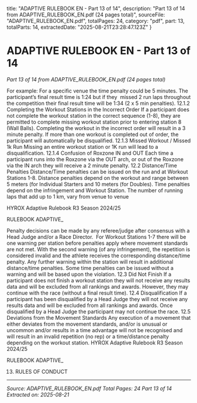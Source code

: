   title: "ADAPTIVE RULEBOOK EN - Part 13 of 14",
  description: "Part 13 of 14 from ADAPTIVE_RULEBOOK_EN.pdf (24 pages total)",
  sourceFile: "ADAPTIVE_RULEBOOK_EN.pdf",
  totalPages: 24,
  category: "pdf",
  part: 13,
  totalParts: 14,
  extractedDate: "2025-08-21T23:28:47.123Z"
}

# ADAPTIVE RULEBOOK EN - Part 13 of 14

*Part 13 of 14 from ADAPTIVE_RULEBOOK_EN.pdf (24 pages total)*

For example: For a specific venue the time penalty could be 5 minutes.
The participant’s final result time is 1:24 but if they  missed 2 run laps
throughout the competition their final result time will be 1:34 (2 x 5 min
penalties).
12.1.2 Completing the Workout Stations in the Incorrect Order
If a participant does not complete the workout station in the correct
sequence (1-8), they are permitted to complete missing workout station
prior to entering station 8 (Wall Balls). Completing the workout in the
incorrect order will result in a 3 minute penalty. If more than one workout
is completed out of order, the participant will automatically be
disqualified.
12.1.3 Missed Workout / Missed 1k Run
Missing an entire workout station or 1K run will lead to a disqualification.
12.1.4 Confusion of Roxzone IN and OUT
Each time a participant runs into the Roxzone via the OUT arch, or out of
the Roxzone via the IN arch they will receive a 2 minute penalty.
12.2 Distance/Time Penalties
Distance/Time penalties can be issued on the run and at Workout Stations
1-8. Distance penalties depend on the workout and range between 5
meters (for Individual Starters and 10 meters (for Doubles). Time penalties
depend on the infringement and Workout Station.
The number of running laps that add up to 1 km, vary from venue to venue

HYROX Adaptive Rulebook R3 Season 2024/25

RULEBOOK ADAPTIVE_

Penalty decisions can be made by any referee/judge after consensus with
a Head Judge and/or a Race Director.  For Workout Stations 1-7 there will
be one warning per station before penalties apply where movement
standards are not met. With the second warning (of any infringement), the
repetition is considered invalid and the athlete receives the
corresponding distance/time penalty. Any further warning within the
station will result in additional distance/time penalties. Some time
penalties can be issued without a warning and will be based upon the
violation.
12.3 Did Not Finish
If a participant does not finish a workout station they will not receive any
results data and will be excluded from all rankings and awards. However,
they may continue with the race (without a final result time).
12.4 Disqualification
If a participant has been disqualified by a Head Judge they will not
receive any results data and will be excluded from all rankings and
awards. Once disqualified by a Head Judge the participant may not
continue the race.
12.5 Deviations from the Movement Standards
Any execution of a movement that either deviates from the movement
standards, and/or is unusual or uncommon and/or results in a time
advantage will not be recognised and will result in an invalid repetition
(no rep) or a time/distance penalty depending on the workout station.
HYROX Adaptive Rulebook R3 Season 2024/25

RULEBOOK ADAPTIVE_

13. RULES OF CONDUCT

---

*Source: ADAPTIVE_RULEBOOK_EN.pdf*
*Total Pages: 24*
*Part 13 of 14*
*Extracted on: 2025-08-21*
